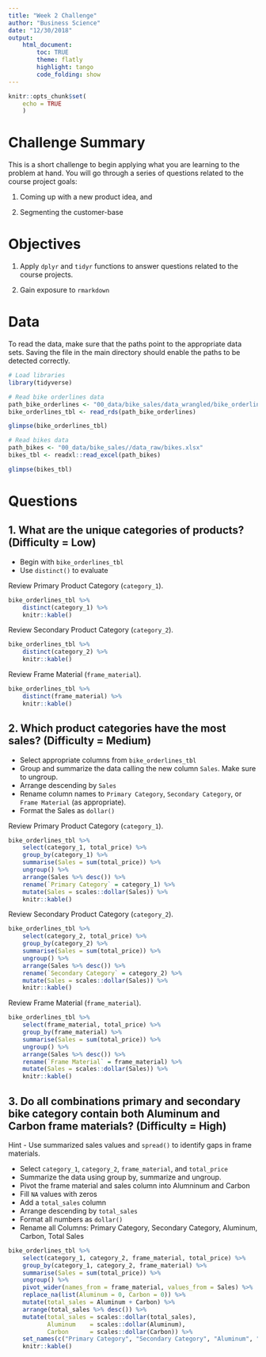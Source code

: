```yaml
---
title: "Week 2 Challenge"
author: "Business Science"
date: "12/30/2018"
output: 
    html_document:
        toc: TRUE
        theme: flatly
        highlight: tango
        code_folding: show
---
```


```r
knitr::opts_chunk$set(
    echo = TRUE
    )
```

# Challenge Summary

This is a short challenge to begin applying what you are learning to the problem at hand. You will go through a series of questions related to the course project goals: 

1. Coming up with a new product idea, and 

2. Segmenting the customer-base

# Objectives

1. Apply `dplyr` and `tidyr` functions to answer questions related to the course projects. 

2. Gain exposure to `rmarkdown`

# Data

To read the data, make sure that the paths point to the appropriate data sets. Saving the file in the main directory should enable the paths to be detected correctly. 

```r
# Load libraries
library(tidyverse)
```

```r
# Read bike orderlines data
path_bike_orderlines <- "00_data/bike_sales/data_wrangled/bike_orderlines.rds"
bike_orderlines_tbl <- read_rds(path_bike_orderlines)

glimpse(bike_orderlines_tbl)
```

```r
# Read bikes data
path_bikes <- "00_data/bike_sales//data_raw/bikes.xlsx"
bikes_tbl <- readxl::read_excel(path_bikes)

glimpse(bikes_tbl)
```

# Questions



## 1. What are the unique categories of products? (Difficulty = Low)

- Begin with `bike_orderlines_tbl`
- Use `distinct()` to evaluate 

Review Primary Product Category (`category_1`).

```r
bike_orderlines_tbl %>% 
    distinct(category_1) %>% 
    knitr::kable()
```


Review Secondary Product Category (`category_2`).

```r
bike_orderlines_tbl %>% 
    distinct(category_2) %>% 
    knitr::kable()
```

Review Frame Material (`frame_material`).

```r
bike_orderlines_tbl %>% 
    distinct(frame_material) %>% 
    knitr::kable()
```


## 2. Which product categories have the most sales? (Difficulty = Medium)

- Select appropriate columns from `bike_orderlines_tbl`
- Group and summarize the data calling the new column `Sales`. Make sure to ungroup. 
- Arrange descending by `Sales`
- Rename column names to `Primary Category`, `Secondary Category`, or `Frame Material` (as appropriate).
- Format the Sales as `dollar()` 

Review Primary Product Category (`category_1`).

```r
bike_orderlines_tbl %>% 
    select(category_1, total_price) %>% 
    group_by(category_1) %>% 
    summarise(Sales = sum(total_price)) %>% 
    ungroup() %>% 
    arrange(Sales %>% desc()) %>% 
    rename(`Primary Category` = category_1) %>% 
    mutate(Sales = scales::dollar(Sales)) %>% 
    knitr::kable()
```

Review Secondary Product Category (`category_2`).

```r
bike_orderlines_tbl %>% 
    select(category_2, total_price) %>% 
    group_by(category_2) %>% 
    summarise(Sales = sum(total_price)) %>% 
    ungroup() %>% 
    arrange(Sales %>% desc()) %>% 
    rename(`Secondary Category` = category_2) %>% 
    mutate(Sales = scales::dollar(Sales)) %>% 
    knitr::kable()
```


Review Frame Material (`frame_material`).

```r
bike_orderlines_tbl %>% 
    select(frame_material, total_price) %>% 
    group_by(frame_material) %>% 
    summarise(Sales = sum(total_price)) %>% 
    ungroup() %>% 
    arrange(Sales %>% desc()) %>% 
    rename(`Frame Material` = frame_material) %>% 
    mutate(Sales = scales::dollar(Sales)) %>% 
    knitr::kable()
```

## 3. Do all combinations primary and secondary bike category contain both Aluminum and Carbon frame materials? (Difficulty = High)

Hint - Use summarized sales values and `spread()` to identify gaps in frame materials. 

- Select `category_1`, `category_2`, `frame_material`, and `total_price`
- Summarize the data using group by, summarize and ungroup. 
- Pivot the frame material and sales column into Alumninum and Carbon
- Fill `NA` values with zeros
- Add a `total_sales` column
- Arrange descending by `total_sales`
- Format all numbers as `dollar()`
- Rename all Columns: Primary Category, Secondary Category, Aluminum, Carbon, Total Sales

```r
bike_orderlines_tbl %>% 
    select(category_1, category_2, frame_material, total_price) %>% 
    group_by(category_1, category_2, frame_material) %>% 
    summarise(Sales = sum(total_price)) %>% 
    ungroup() %>% 
    pivot_wider(names_from = frame_material, values_from = Sales) %>% 
    replace_na(list(Aluminum = 0, Carbon = 0)) %>% 
    mutate(total_sales = Aluminum + Carbon) %>% 
    arrange(total_sales %>% desc()) %>% 
    mutate(total_sales = scales::dollar(total_sales), 
           Aluminum    = scales::dollar(Aluminum), 
           Carbon      = scales::dollar(Carbon)) %>% 
    set_names(c("Primary Category", "Secondary Category", "Aluminum", "Carbon", "Total Sales")) %>% 
    knitr::kable()
```


